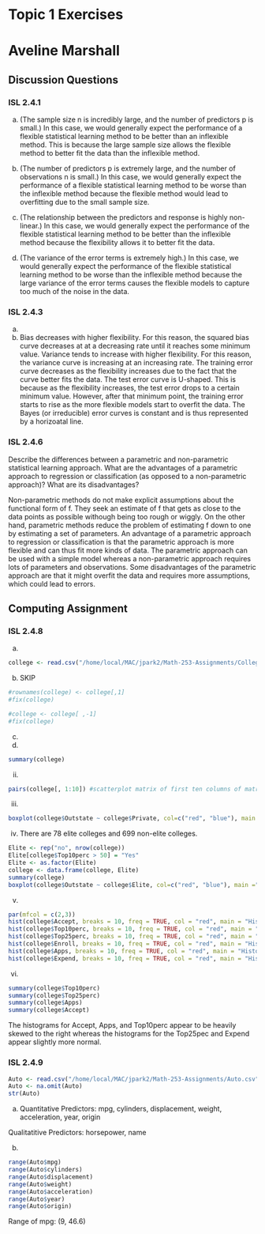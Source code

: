 # Topic 1 Exercises
# Aveline Marshall

## Discussion Questions

### ISL 2.4.1
(a) (The sample size n is incredibly large, and the number of predictors p is small.) In this case, we would generally expect the performance of a flexible statistical learning method to be better than an inflexible method. This is because the large sample size allows the flexible method to better fit the data than the inflexible method.

(b) (The number of predictors p is extremely large, and the number of observations n is small.) In this case, we would generally expect the performance of a flexible statistical learning method to be worse than the inflexible method because the flexible method would lead to overfitting due to the small sample size.

(c) (The relationship between the predictors and response is highly non-linear.) In this case, we would generally expect the performance of the flexible statistical learning method to be better than the inflexible method because the flexibility allows it to better fit the data.

(d) (The variance of the error terms is extremely high.) In this case, we would generally expect the performance of the flexible statistical learning method to be worse than the inflexible method because the large variance of the error terms causes the flexible models to capture too much of the noise in the data.

### ISL 2.4.3
(a)


(b) Bias decreases with higher flexibility. For this reason, the squared bias curve decreases at at a decreasing rate until it reaches some minimum value. Variance tends to increase with higher flexibility. For this reason, the variance curve is increasing at an increasing rate. The training error curve decreases as the flexibility increases due to the fact that the curve better fits the data. The test error curve is U-shaped. This is because as the flexibility increases, the test error drops to a certain minimum value. However, after that minimum point, the training error starts to rise as the more flexible models start to overfit the data. The Bayes (or irreducible) error curves is constant and is thus represented by a horizoatal line.

### ISL 2.4.6
Describe the differences between a parametric and non-parametric statistical learning approach. What are the advantages of a parametric approach to regression or classification (as opposed to a non-parametric approach)? What are its disadvantages?

Non-parametric methods do not make explicit assumptions about the functional form of f. They seek an estimate of f that gets as close to the data points as possible withough being too rough or wiggly. On the other hand, parametric methods reduce the problem of estimating f down to one by estimating a set of parameters. An advantage of a parametric approach to regression or classification is that the parametric approach is more flexible and can thus fit more kinds of data. The parametric approach can be used with a simple model whereas a non-parametric approach requires lots of parameters and observations. Some disadvantages of the parametric approach are that it might overfit the data and requires more assumptions, which could lead to errors.


## Computing Assignment
### ISL 2.4.8
(a)
```r
college <- read.csv("/home/local/MAC/jpark2/Math-253-Assignments/College.csv", header = TRUE)
```

(b) SKIP
```r
#rownames(college) <- college[,1]
#fix(college)
```

```r
#college <- college[ ,-1]
#fix(college)
```

(c) 
(i)
```r
summary(college)
```

(ii)
```r
pairs(college[, 1:10]) #scatterplot matrix of first ten columns of matrix
```

(iii)
```r
boxplot(college$Outstate ~ college$Private, col=c("red", "blue"), main ="Outstate vs Private", xlab = "Private", ylab = "Outstate")
```

(iv) There are 78 elite colleges and 699 non-elite colleges.

```r
Elite <- rep("no", nrow(college))
Elite[college$Top10perc > 50] = "Yes"
Elite <- as.factor(Elite)
college <- data.frame(college, Elite)
summary(college)
boxplot(college$Outstate ~ college$Elite, col=c("red", "blue"), main ="Outstate vs Elite", xlab = "Elite", ylab = "Outstate")
```

(v)
```r
par(mfcol = c(2,3))
hist(college$Accept, breaks = 10, freq = TRUE, col = "red", main = "Histogram", xlab = "Accept")
hist(college$Top10perc, breaks = 10, freq = TRUE, col = "red", main = "Histogram", xlab = "Top10perc")
hist(college$Top25perc, breaks = 10, freq = TRUE, col = "red", main = "Histogram", xlab = "Top25perc")
hist(college$Enroll, breaks = 10, freq = TRUE, col = "red", main = "Histogram", xlab = "Enroll")
hist(college$Apps, breaks = 10, freq = TRUE, col = "red", main = "Histogram", xlab = "Apps")
hist(college$Expend, breaks = 10, freq = TRUE, col = "red", main = "Histogram", xlab = "Expend")

```

(vi) 
```r
summary(college$Top10perc)
summary(college$Top25perc)
summary(college$Apps)
summary(college$Accept)
```

The histograms for Accept, Apps, and Top10perc appear to be heavily skewed to the right whereas the histograms for the Top25pec and Expend appear slightly more normal.

### ISL 2.4.9
```r
Auto <- read.csv("/home/local/MAC/jpark2/Math-253-Assignments/Auto.csv")
Auto <- na.omit(Auto)
str(Auto)
```

(a) Quantitative Predictors: mpg, cylinders, displacement, weight, acceleration, year, origin

Qualitatitive Predictors: horsepower, name

(b)
```r
range(Auto$mpg)
range(Auto$cylinders)
range(Auto$displacement)
range(Auto$weight)
range(Auto$acceleration)
range(Auto$year)
range(Auto$origin)
```
Range of mpg: (9, 46.6)

